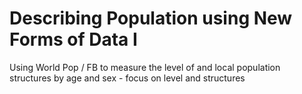# Describing Population using New Forms of Data I

Using World Pop / FB to measure the level of and local population structures by age and sex - focus on level and structures
